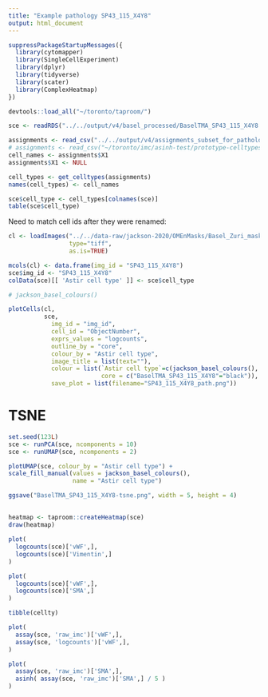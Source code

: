 ```yaml
---
title: "Example pathology SP43_115_X4Y8"
output: html_document
---
```


```r
suppressPackageStartupMessages({
  library(cytomapper)
  library(SingleCellExperiment)
  library(dplyr)
  library(tidyverse)
  library(scater)
  library(ComplexHeatmap)
})

devtools::load_all("~/toronto/taproom/")
```

```r
sce <- readRDS("../../output/v4/basel_processed/BaselTMA_SP43_115_X4Y8.rds")
```

```r
assignments <- read_csv("../../output/v4/assignments_subset_for_pathology/SP43_115_X4Y8.csv")
# assignments <- read_csv("~/toronto/imc/asinh-test/prototype-celltypes.csv")
cell_names <- assignments$X1
assignments$X1 <- NULL

cell_types <- get_celltypes(assignments)
names(cell_types) <- cell_names

sce$cell_type <- cell_types[colnames(sce)]
table(sce$cell_type)
```


Need to match cell ids after they were renamed:


```r
cl <- loadImages("../../data-raw/jackson-2020/OMEnMasks/Basel_Zuri_masks/BaselTMA_SP43_25.8kx22ky_10500x6500_8_20170928_114_115_X4Y8_262_a0_full_maks.tiff", 
                 type="tiff",
                 as.is=TRUE)
```

```r
mcols(cl) <- data.frame(img_id = "SP43_115_X4Y8")
sce$img_id <- "SP43_115_X4Y8"
colData(sce)[[ 'Astir cell type' ]] <- sce$cell_type
```


```r
# jackson_basel_colours()

plotCells(cl, 
          sce,
            img_id = "img_id",
            cell_id = "ObjectNumber",
            exprs_values = "logcounts",
            outline_by = "core",
            colour_by = "Astir cell type",
            image_title = list(text=""),
            colour = list(`Astir cell type`=c(jackson_basel_colours(), "Endothelial"="red"),
                          core = c("BaselTMA_SP43_115_X4Y8"="black")),
            save_plot = list(filename="SP43_115_X4Y8_path.png"))
```

# 

# TSNE

```r
set.seed(123L)
sce <- runPCA(sce, ncomponents = 10)
sce <- runUMAP(sce, ncomponents = 2)
```

```r
plotUMAP(sce, colour_by = "Astir cell type") +
scale_fill_manual(values = jackson_basel_colours(),
                  name = "Astir cell type")
```

```r
ggsave("BaselTMA_SP43_115_X4Y8-tsne.png", width = 5, height = 4)
```

##

```r
heatmap <- taproom::createHeatmap(sce)
draw(heatmap)
```

```r
plot(
  logcounts(sce)['vWF',],
  logcounts(sce)['Vimentin',]
)
```

```r
plot(
  logcounts(sce)['vWF',],
  logcounts(sce)['SMA',]
)
```

```r
tibble(cellty)
```

```r
plot(
  assay(sce, 'raw_imc')['vWF',],
  assay(sce, 'logcounts')['vWF',],
)
```
```r
plot(
  assay(sce, 'raw_imc')['SMA',],
  asinh( assay(sce, 'raw_imc')['SMA',] / 5 )
)
```
